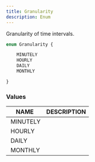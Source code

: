 ```yaml
---
title: Granularity
description: Enum
---
```


Granularity of time intervals.
	
```graphql
enum Granularity {

	MINUTELY
	HOURLY
	DAILY
	MONTHLY

}
```

### Values

| NAME | DESCRIPTION |
| - | - |
| MINUTELY |  |
| HOURLY |  |
| DAILY |  |
| MONTHLY |  |

